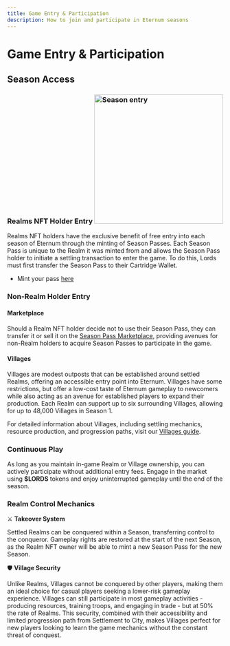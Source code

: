 ```yaml
---
title: Game Entry & Participation
description: How to join and participate in Eternum seasons
---
```


# Game Entry & Participation

## Season Access

### Realms NFT Holder Entry <img src="/images/ring_pass.png" alt="Season entry" width="300" className=" float-right" />

Realms NFT holders have the exclusive benefit of free entry into each season of Eternum through the minting of Season
Passes. Each Season Pass is unique to the Realm it was minted from and allows the Season Pass holder to initiate a
settling transaction to enter the game. To do this, Lords must first transfer the Season Pass to their Cartridge Wallet.

- Mint your pass [here](https://empire.realms.world/mint)

### Non-Realm Holder Entry

#### Marketplace

Should a Realm NFT holder decide not to use their Season Pass, they can transfer it or sell it on the
[Season Pass Marketplace](https://empire.realms.world/trade), providing avenues for non-Realm holders to acquire Season
Passes to participate in the game.

#### Villages

Villages are modest outposts that can be established around settled Realms, offering an accessible entry point into
Eternum. Villages have some restrictions, but offer a low-cost taste of Eternum gameplay to newcomers while also acting
as an avenue for established players to expand their production. Each Realm can support up to six surrounding Villages,
allowing for up to 48,000 Villages in Season 1.

For detailed information about Villages, including settling mechanics, resource production, and progression paths, visit
our [Villages guide](/eternum/realm-and-villages/villages).

### Continuous Play

As long as you maintain in-game Realm or Village ownership, you can actively participate without additional entry fees.
Engage in the market using **$LORDS** tokens and enjoy uninterrupted gameplay until the end of the season.

### Realm Control Mechanics

⚔️ **Takeover System**

Settled Realms can be conquered within a Season, transferring control to the conqueror. Gameplay rights are restored at
the start of the next Season, as the Realm NFT owner will be able to mint a new Season Pass for the new Season.

🛡️ **Village Security**

Unlike Realms, Villages cannot be conquered by other players, making them an ideal choice for casual players seeking a
lower-risk gameplay experience. Villages can still participate in most gameplay activities - producing resources,
training troops, and engaging in trade - but at 50% the rate of Realms. This security, combined with their accessibility
and limited progression path from Settlement to City, makes Villages perfect for new players looking to learn the game
mechanics without the constant threat of conquest.
